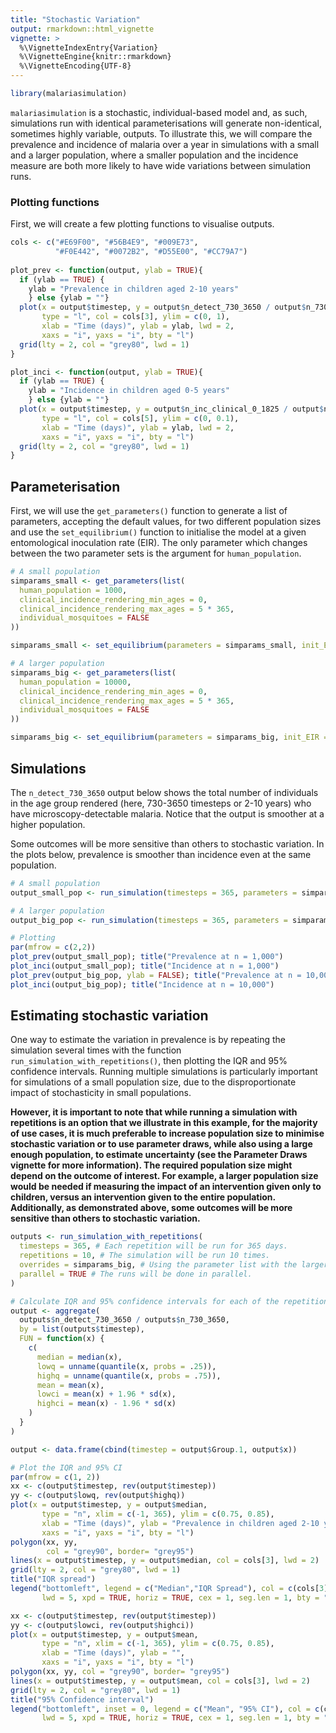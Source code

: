 ```yaml
---
title: "Stochastic Variation"
output: rmarkdown::html_vignette
vignette: >
  %\VignetteIndexEntry{Variation}
  %\VignetteEngine{knitr::rmarkdown}
  %\VignetteEncoding{UTF-8}
---
```


```r
library(malariasimulation)
```

`malariasimulation` is a stochastic, individual-based model and, as such, simulations run with identical parameterisations will generate non-identical, sometimes highly variable, outputs. To illustrate this, we will compare the prevalence and incidence of malaria over a year in simulations with a small and a larger population, where a smaller population and the incidence measure are both more likely to have wide variations between simulation runs.

### Plotting functions
First, we will create a few plotting functions to visualise outputs. 
```r
cols <- c("#E69F00", "#56B4E9", "#009E73", 
          "#F0E442", "#0072B2", "#D55E00", "#CC79A7")
          
plot_prev <- function(output, ylab = TRUE){
  if (ylab == TRUE) {
    ylab = "Prevalence in children aged 2-10 years"
    } else {ylab = ""}
  plot(x = output$timestep, y = output$n_detect_730_3650 / output$n_730_3650, 
       type = "l", col = cols[3], ylim = c(0, 1),
       xlab = "Time (days)", ylab = ylab, lwd = 2,
       xaxs = "i", yaxs = "i", bty = "l")
  grid(lty = 2, col = "grey80", lwd = 1)
}

plot_inci <- function(output, ylab = TRUE){
  if (ylab == TRUE) {
    ylab = "Incidence in children aged 0-5 years"
    } else {ylab = ""}
  plot(x = output$timestep, y = output$n_inc_clinical_0_1825 / output$n_0_1825, 
       type = "l", col = cols[5], ylim = c(0, 0.1),
       xlab = "Time (days)", ylab = ylab, lwd = 2,
       xaxs = "i", yaxs = "i", bty = "l")
  grid(lty = 2, col = "grey80", lwd = 1)
}
```

## Parameterisation  
First, we will use the `get_parameters()` function to generate a list of parameters, accepting the default values, for two different population sizes and use the `set_equilibrium()` function to initialise the model at a given entomological inoculation rate (EIR). The only parameter which changes between the two parameter sets is the argument for `human_population`.  
```r
# A small population 
simparams_small <- get_parameters(list(
  human_population = 1000,
  clinical_incidence_rendering_min_ages = 0,
  clinical_incidence_rendering_max_ages = 5 * 365,
  individual_mosquitoes = FALSE
))

simparams_small <- set_equilibrium(parameters = simparams_small, init_EIR = 50)

# A larger population 
simparams_big <- get_parameters(list(
  human_population = 10000,
  clinical_incidence_rendering_min_ages = 0,
  clinical_incidence_rendering_max_ages = 5 * 365,
  individual_mosquitoes = FALSE
))

simparams_big <- set_equilibrium(parameters = simparams_big, init_EIR = 50)
```


## Simulations

The `n_detect_730_3650` output below shows the total number of individuals in the age group rendered (here, 730-3650 timesteps or 2-10 years) who have microscopy-detectable malaria. Notice that the output is smoother at a higher population.  

Some outcomes will be more sensitive than others to stochastic variation. In the plots below, prevalence is smoother than incidence even at the same population. 

```r
# A small population
output_small_pop <- run_simulation(timesteps = 365, parameters = simparams_small)

# A larger population
output_big_pop <- run_simulation(timesteps = 365, parameters = simparams_big)

# Plotting 
par(mfrow = c(2,2))
plot_prev(output_small_pop); title("Prevalence at n = 1,000")
plot_inci(output_small_pop); title("Incidence at n = 1,000")
plot_prev(output_big_pop, ylab = FALSE); title("Prevalence at n = 10,000")
plot_inci(output_big_pop); title("Incidence at n = 10,000")
```

## Estimating stochastic variation 

One way to estimate the variation in prevalence is by repeating the simulation several times with the function `run_simulation_with_repetitions()`, then plotting the IQR and 95% confidence intervals. Running multiple simulations is particularly important for simulations of a small population size, due to the disproportionate impact of stochasticity in small populations. 

__However, it is important to note that while running a simulation with repetitions is an option that we illustrate in this example, for the majority of use cases, it is much preferable to increase population size to minimise stochastic variation or to use parameter draws, while also using a large enough population, to estimate uncertainty (see the Parameter Draws vignette for more information). The required population size might depend on the outcome of interest. For example, a larger population size would be needed if measuring the impact of an intervention given only to children, versus an intervention given to the entire population. Additionally, as demonstrated above, some outcomes will be more sensitive than others to stochastic variation.__
  
```r
outputs <- run_simulation_with_repetitions(
  timesteps = 365, # Each repetition will be run for 365 days.
  repetitions = 10, # The simulation will be run 10 times.
  overrides = simparams_big, # Using the parameter list with the larger population that we created earlier.
  parallel = TRUE # The runs will be done in parallel.
)

# Calculate IQR and 95% confidence intervals for each of the repetitions
output <- aggregate(
  outputs$n_detect_730_3650 / outputs$n_730_3650,
  by = list(outputs$timestep),
  FUN = function(x) {
    c(
      median = median(x),
      lowq = unname(quantile(x, probs = .25)),
      highq = unname(quantile(x, probs = .75)),
      mean = mean(x),
      lowci = mean(x) + 1.96 * sd(x),
      highci = mean(x) - 1.96 * sd(x)
    )
  }
)

output <- data.frame(cbind(timestep = output$Group.1, output$x))

# Plot the IQR and 95% CI
par(mfrow = c(1, 2))
xx <- c(output$timestep, rev(output$timestep))
yy <- c(output$lowq, rev(output$highq))
plot(x = output$timestep, y = output$median, 
       type = "n", xlim = c(-1, 365), ylim = c(0.75, 0.85),
       xlab = "Time (days)", ylab = "Prevalence in children aged 2-10 years",
       xaxs = "i", yaxs = "i", bty = "l")
polygon(xx, yy,
        col = "grey90", border= "grey95")
lines(x = output$timestep, y = output$median, col = cols[3], lwd = 2)
grid(lty = 2, col = "grey80", lwd = 1)
title("IQR spread")
legend("bottomleft", legend = c("Median","IQR Spread"), col = c(cols[3], "grey90"),
       lwd = 5, xpd = TRUE, horiz = TRUE, cex = 1, seg.len = 1, bty = "n")

xx <- c(output$timestep, rev(output$timestep))
yy <- c(output$lowci, rev(output$highci))
plot(x = output$timestep, y = output$mean, 
       type = "n", xlim = c(-1, 365), ylim = c(0.75, 0.85),
       xlab = "Time (days)", ylab = "",
       xaxs = "i", yaxs = "i", bty = "l")
polygon(xx, yy, col = "grey90", border= "grey95")
lines(x = output$timestep, y = output$mean, col = cols[3], lwd = 2)
grid(lty = 2, col = "grey80", lwd = 1)
title("95% Confidence interval")
legend("bottomleft", inset = 0, legend = c("Mean", "95% CI"), col = c(cols[3], "grey90"),
       lwd = 5, xpd = TRUE, horiz = TRUE, cex = 1, seg.len = 1, bty = "n")
```